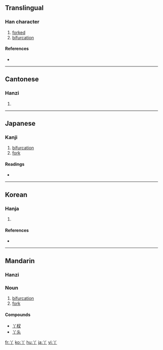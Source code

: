 ==Translingual==

===Han character===
{{Han char|rn=2|rad=丨|as=02|sn=3|four=8020<sub>0</sub>|canj=金中 (CL), XX金中 (XXCL)}}

# [[forked]]
# [[bifurcation]]

====References====
* {{Han ref|kx=0079.010|dkj=00071|dj=0158.040|hdz=10028.060|uh=4E2B|ud=20011|bh=A458|bd=42072}}

----

==Cantonese==

===Hanzi===
{{yue-hanzi|jyut=|y=a1}}

# {{defn|Cantonese}}

----

==Japanese==

===Kanji===
{{ja-kanji|grade=uc|rs=丨02}}

# [[bifurcation]]
# [[fork]]

====Readings====
* {{ja-readings|on=[[あ]] (a)|kun=[[ふたまた]] (futamata), [[あげまき]] (agemaki)}}

----

==Korean==

===Hanja===
{{ko-hanja|hangeul=[[아]]|rv=a|mr=a|eumhun=가닥|ehrv=gadak|ehmr=kadak|ehy=}}

# {{defn|Korean}}

====References====
* {{Hanja ref|nav=14044}}

----

==Mandarin==

===Hanzi===
{{cmn-hanzi|pin=[[yā]] ([[ya1]]), [[zhòng]] ([[zhong4]])|wg=ya<sup>1</sup>, chung<sup>4</sup>}}

===Noun===
{{cmn-noun|ts|pin=yā|pint=ya1|rs=丨02}}

# [[bifurcation]]
# [[fork]]

====Compounds====
* [[丫杈]]
* [[丫头]]

[[fr:丫]]
[[ko:丫]]
[[hu:丫]]
[[ja:丫]]
[[vi:丫]]